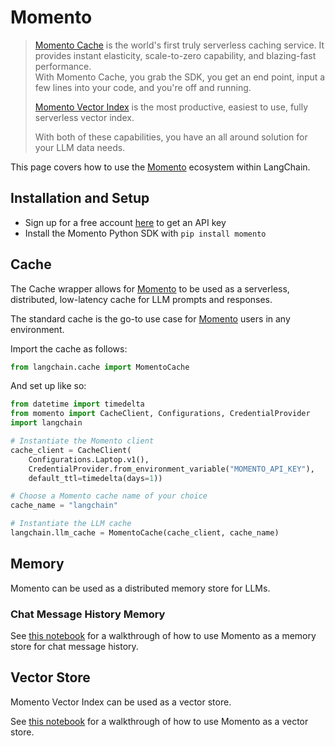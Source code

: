 # Momento

> [Momento Cache](https://docs.momentohq.com/) is the world's first truly serverless caching service. It provides instant elasticity, scale-to-zero 
> capability, and blazing-fast performance.  
> With Momento Cache, you grab the SDK, you get an end point, input a few lines into your code, and you're off and running.
>
> [Momento Vector Index](https://docs.momentohq.com) is the most productive, easiest to use, fully serverless vector index.
>
> With both of these capabilities, you have an all around solution for your LLM data needs.

This page covers how to use the [Momento](https://gomomento.com) ecosystem within LangChain.

## Installation and Setup

- Sign up for a free account [here](https://console.momentohq.com) to get an API key
- Install the Momento Python SDK with `pip install momento`


## Cache

The Cache wrapper allows for [Momento](https://gomomento.com) to be used as a serverless, distributed, low-latency cache for LLM prompts and responses.


The standard cache is the go-to use case for [Momento](https://gomomento.com) users in any environment.

Import the cache as follows:

```python
from langchain.cache import MomentoCache
```

And set up like so:

```python
from datetime import timedelta
from momento import CacheClient, Configurations, CredentialProvider
import langchain

# Instantiate the Momento client
cache_client = CacheClient(
    Configurations.Laptop.v1(),
    CredentialProvider.from_environment_variable("MOMENTO_API_KEY"),
    default_ttl=timedelta(days=1))

# Choose a Momento cache name of your choice
cache_name = "langchain"

# Instantiate the LLM cache
langchain.llm_cache = MomentoCache(cache_client, cache_name)
```

## Memory

Momento can be used as a distributed memory store for LLMs.

### Chat Message History Memory

See [this notebook](/docs/integrations/memory/momento_chat_message_history.html) for a walkthrough of how to use Momento as a memory store for chat message history.

## Vector Store

Momento Vector Index can be used as a vector store.

See [this notebook](/docs/integrations/vectorstores/momento_vector_index.html) for a walkthrough of how to use Momento as a vector store.
